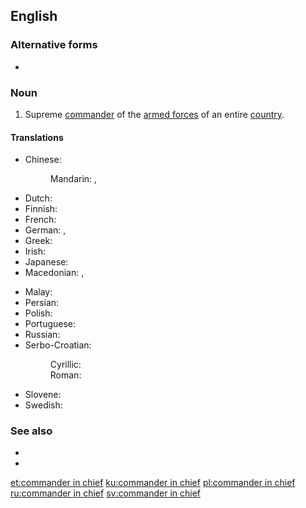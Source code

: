 ==English==

===Alternative forms===
* {{l|en|commander-in-chief}}

===Noun===
{{en-noun|head=[[commander]] [[in]] [[chief]]|commanders in chief}}

# {{senseid|en|Supreme commander of the armed forces of an entire country}}Supreme [[commander]] of the [[armed forces]] of an entire [[country]].

====Translations====
{{trans-top|Supreme commander of the armed forces of an entire country}}
* Chinese:
*: Mandarin: {{t|cmn|總司令|sc=Hani}}, {{t+|cmn|总司令|tr=zǒngsīlìng|sc=Hani}}
* Dutch: {{t+|nl|opperbevelhebber|m}}
* Finnish: {{t|fi|puolustusvoimain ylipäällikkö}}
* French: {{t|fr|commandant en chef|m}}
* German: {{t|de|Oberbefehlshaber|m}}, {{t+|de|OB|m}}
* Greek: {{t+|el|αρχιστράτηγος|m}}
* Irish: {{t|ga|ardcheannasaí|m}}
* Japanese: {{t|ja|最高指揮官|tr=さいこうしきかん, saikō shikikan|sc=Jpan}}
* Macedonian: {{t|mk|главен команда́нт|m}}, {{t|mk|врховен команда́нт|m}}
{{trans-mid}}
* Malay: {{t|ms|ketua turus|m|c}} {{qualifier|Malaysian form}}
* Persian: {{t|fa|فرمانده کل قوا|tr=farmânde-ye kol-le qovâ|sc=fa-Arab}}
* Polish: {{t|pl|naczelny wódz|m}}
* Portuguese: {{t|pt|comandante-em-chefe|m|f}}
* Russian: {{t+|ru|главнокома́ндующий|m}}
* Serbo-Croatian:
*: Cyrillic: {{t|sh|војсковођа|m}}
*: Roman: {{t+|sh|vojskovođa|m}}
* Slovene: {{t|sl|vrhovni poveljnik|m}}
* Swedish: {{t|sv|överbefälhavare}}
{{trans-bottom}}

===See also===
* {{l|en|shogun}}
* {{l|en|generalissimo}}

[[et:commander in chief]]
[[ku:commander in chief]]
[[pl:commander in chief]]
[[ru:commander in chief]]
[[sv:commander in chief]]